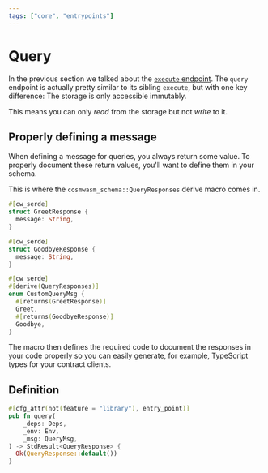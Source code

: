 ```yaml
---
tags: ["core", "entrypoints"]
---
```



# Query

In the previous section we talked about the [`execute` endpoint]. The `query` endpoint is actually pretty
similar to its sibling `execute`, but with one key difference: The storage is only accessible immutably.

This means you can only _read_ from the storage but not _write_ to it.

## Properly defining a message

When defining a message for queries, you always return some value. To properly document these return
values, you'll want to define them in your schema.

This is where the `cosmwasm_schema::QueryResponses` derive macro comes in.

```rust filename="contract.rs"
#[cw_serde]
struct GreetResponse {
  message: String,
}

#[cw_serde]
struct GoodbyeResponse {
  message: String,
}

#[cw_serde]
#[derive(QueryResponses)]
enum CustomQueryMsg {
  #[returns(GreetResponse)]
  Greet,
  #[returns(GoodbyeResponse)]
  Goodbye,
}
```

The macro then defines the required code to document the responses in your code properly so you can
easily generate, for example, TypeScript types for your contract clients.

## Definition

```rust filename="contract.rs" template="core"
#[cfg_attr(not(feature = "library"), entry_point)]
pub fn query(
    _deps: Deps,
    _env: Env,
    _msg: QueryMsg,
) -> StdResult<QueryResponse> {
  Ok(QueryResponse::default())
}
```

[`execute` endpoint]: ./execute.mdx
